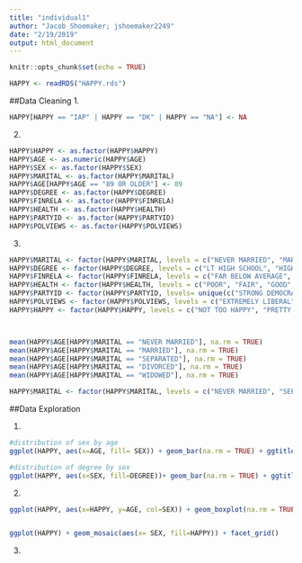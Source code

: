 ```yaml
---
title: "individual1"
author: "Jacob Shoemaker; jshoemaker2249"
date: "2/19/2019"
output: html_document
---
```


```r
knitr::opts_chunk$set(echo = TRUE)
```

```r
HAPPY <- readRDS("HAPPY.rds")
```

##Data Cleaning
1.
```r

HAPPY[HAPPY == "IAP" | HAPPY == "DK" | HAPPY == "NA"] <- NA

```

2. 
```r
HAPPY$HAPPY <- as.factor(HAPPY$HAPPY)
HAPPY$AGE <- as.numeric(HAPPY$AGE)
HAPPY$SEX <- as.factor(HAPPY$SEX)
HAPPY$MARITAL <- as.factor(HAPPY$MARITAL)
HAPPY$AGE[HAPPY$AGE == "89 OR OLDER"] <- 89
HAPPY$DEGREE <- as.factor(HAPPY$DEGREE)
HAPPY$FINRELA <- as.factor(HAPPY$FINRELA)
HAPPY$HEALTH <- as.factor(HAPPY$HEALTH)
HAPPY$PARTYID <- as.factor(HAPPY$PARTYID)
HAPPY$POLVIEWS <- as.factor(HAPPY$POLVIEWS)
```

3. 
```r
HAPPY$MARITAL <- factor(HAPPY$MARITAL, levels = c("NEVER MARRIED", "MARRIED", "SEPARATED", "DIVORCED", "WIDOWED"))
HAPPY$DEGREE <- factor(HAPPY$DEGREE, levels = c("LT HIGH SCHOOL", "HIGH SCHOOL", "JUNIOR COLLEGE", "BACHELOR", "GRADUATE"))
HAPPY$FINRELA <- factor(HAPPY$FINRELA, levels = c("FAR BELOW AVERAGE", "BELOW AVERAGE", "AVERAGE", "ABOVE AVERAGE", "FAR ABOVE AVERAGE"))
HAPPY$HEALTH <- factor(HAPPY$HEALTH, levels = c("POOR", "FAIR", "GOOD", "EXCELLENT"))
HAPPY$PARTYID <- factor(HAPPY$PARTYID, levels= unique(c("STRONG DEMOCRAT", "NOT STR DEMOCRAT", "IND,NEAR DEM","INDEPENDENT", "IND,NEAR REP", "NOT STR REPUBLICAN", "STRONG REPUBLICAN", "INDEPENDENT")))
HAPPY$POLVIEWS <- factor(HAPPY$POLVIEWS, levels = c("EXTREMELY LIBERAL", "LIBERAL", "SLIGHTLY LIBERAL", "MODERATE", "SLIGHTLY CONSERVATIVE", "CONSERVATIVE", "EXTRMLY CONSERVATIVE"))
HAPPY$HAPPY <- factor(HAPPY$HAPPY, levels = c("NOT TOO HAPPY", "PRETTY HAPPY", "VERY HAPPY"))



mean(HAPPY$AGE[HAPPY$MARITAL == "NEVER MARRIED"], na.rm = TRUE)
mean(HAPPY$AGE[HAPPY$MARITAL == "MARRIED"], na.rm = TRUE)
mean(HAPPY$AGE[HAPPY$MARITAL == "SEPARATED"], na.rm = TRUE)
mean(HAPPY$AGE[HAPPY$MARITAL == "DIVORCED"], na.rm = TRUE)
mean(HAPPY$AGE[HAPPY$MARITAL == "WIDOWED"], na.rm = TRUE)

HAPPY$MARITAL <- factor(HAPPY$MARITAL, levels = c("NEVER MARRIED", "SEPARATED", "MARRIED", "DIVORCED", "WIDOWED"))
```


##Data Exploration

1. 
```r
#distribution of sex by age
ggplot(HAPPY, aes(x=AGE, fill= SEX)) + geom_bar(na.rm = TRUE) + ggtitle("Distribution of sex by age")

#distribution of degree by sex
ggplot(HAPPY, aes(x=SEX, fill=DEGREE))+ geom_bar(na.rm = TRUE) + ggtitle("Distribution of degree by sex")
```

2.
```r
ggplot(HAPPY, aes(x=HAPPY, y=AGE, col=SEX)) + geom_boxplot(na.rm = TRUE)+ xlab("Happiness level")+ ggtitle("Happiness and age")


ggplot(HAPPY) + geom_mosaic(aes(x= SEX, fill=HAPPY)) + facet_grid()


```

3.
